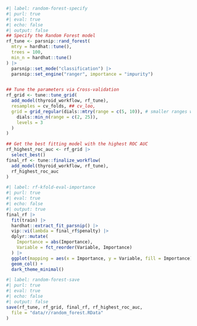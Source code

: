 


``` r
#| label: random-forest-specify
#| purl: true
#| eval: true
#| echo: false
#| output: false
## Specify the Random Forest model
rf_tune <- parsnip::rand_forest(
  mtry = hardhat::tune(),
  trees = 100,
  min_n = hardhat::tune()
) |>
  parsnip::set_mode("classification") |>
  parsnip::set_engine("ranger", importance = "impurity")


## Tune the parameters via Cross-validation
rf_grid <- tune::tune_grid(
  add_model(thyroid_workflow, rf_tune),
  resamples = cv_folds, ## cv_loo,
  grid = grid_regular(dials::mtry(range = c(5, 10)), # smaller ranges will run quicker
    dials::min_n(range = c(2, 25)),
    levels = 3
  )
)

## Get the best fitting model with the highest ROC AUC
rf_highest_roc_auc <- rf_grid |>
  select_best()
final_rf <- tune::finalize_workflow(
  add_model(thyroid_workflow, rf_tune),
  rf_highest_roc_auc
)
```

``` r
#| label: rf-kfold-eval-importance
#| purl: true
#| eval: true
#| echo: false
#| output: true
final_rf |>
  fit(train) |>
  hardhat::extract_fit_parsnip() |>
  vip::vi(lambda = final_rf$penalty) |>
  dplyr::mutate(
    Importance = abs(Importance),
    Variable = fct_reorder(Variable, Importance)
  ) |>
  ggplot(mapping = aes(x = Importance, y = Variable, fill = Importance)) +
  geom_col() +
  dark_theme_minimal()
```

``` r
#| label: random-forest-save
#| purl: true
#| eval: true
#| echo: false
#| output: false
save(rf_tune, rf_grid, final_rf, rf_highest_roc_auc,
  file = "data/r/random_forest.RData"
)
```
